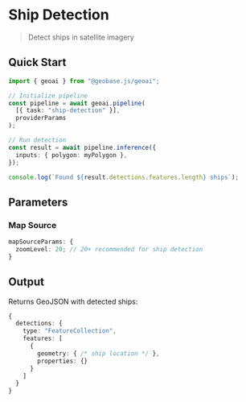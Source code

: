 
# Ship Detection

> Detect ships in satellite imagery

<VideoEmbed
  src="https://geobase-docs.s3.amazonaws.com/geobase-ai-assets/ship-detection.mp4"
  title="Ship Detection Demo"
/>

## Quick Start

```typescript
import { geoai } from "@geobase.js/geoai";

// Initialize pipeline
const pipeline = await geoai.pipeline(
  [{ task: "ship-detection" }],
  providerParams
);

// Run detection
const result = await pipeline.inference({
  inputs: { polygon: myPolygon },
});

console.log(`Found ${result.detections.features.length} ships`);
```

## Parameters

### Map Source

```typescript
mapSourceParams: {
  zoomLevel: 20; // 20+ recommended for ship detection
}
```

## Output

Returns GeoJSON with detected ships:

```typescript
{
  detections: {
    type: "FeatureCollection",
    features: [
      {
        geometry: { /* ship location */ },
        properties: {}
      }
    ]
  }
}
```
